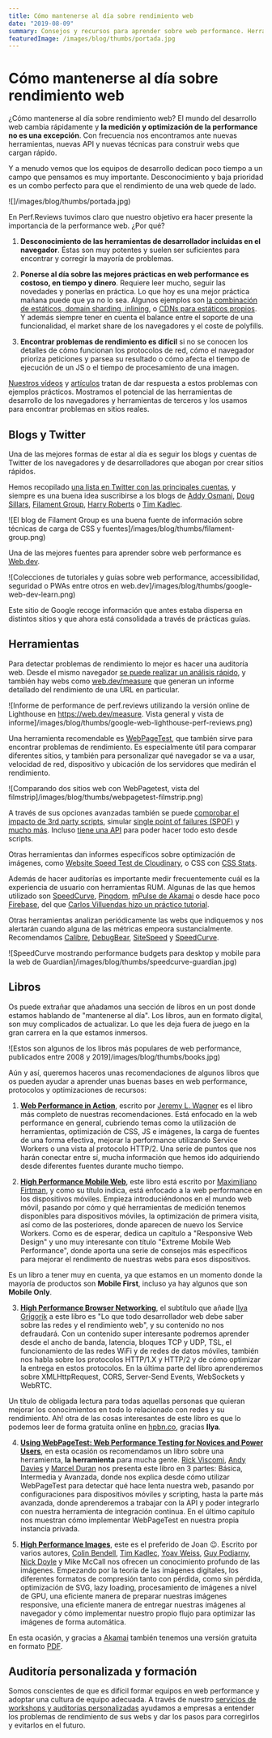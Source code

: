 ```yaml
---
title: Cómo mantenerse al día sobre rendimiento web
date: "2019-08-09"
summary: Consejos y recursos para aprender sobre web performance. Herramientas, sitios web y desarrolladores que escriben sobre técnicas y nuevas APIs para crear sitios que cargan rápido y consumen pocos datos.
featuredImage: /images/blog/thumbs/portada.jpg
---
```


# Cómo mantenerse al día sobre rendimiento web

¿Cómo mantenerse al día sobre rendimiento web? El mundo del desarrollo web cambia rápidamente y **la medición y optimización de la performance no es una excepción**. Con frecuencia nos encontramos ante nuevas herramientas, nuevas API y nuevas técnicas para construir webs que cargan rápido.

Y a menudo vemos que los equipos de desarrollo dedican poco tiempo a un campo que pensamos es muy importante. Desconocimiento y baja prioridad es un combo perfecto para que el rendimiento de una web quede de lado.

![]/images/blog/thumbs/portada.jpg)

En Perf.Reviews tuvimos claro que nuestro objetivo era hacer presente la importancia de la performance web. ¿Por qué?

1. **Desconocimiento de las herramientas de desarrollador incluidas en el navegador**. Éstas son muy potentes y suelen ser suficientes para encontrar y corregir la mayoría de problemas.

2. **Ponerse al día sobre las mejores prácticas en web performance es costoso, en tiempo y dinero**. Requiere leer mucho, seguir las novedades y ponerlas en práctica.
Lo que hoy es una mejor práctica mañana puede que ya no lo sea. Algunos ejemplos son [la combinación de estáticos, domain sharding, inlining](https://www.youtube.com/watch?v=yURLTwZ3ehk), o [CDNs para estáticos propios](https://csswizardry.com/2019/05/self-host-your-static-assets/). Y además siempre tener en cuenta el balance entre el soporte de una funcionalidad, el market share de los navegadores y el coste de polyfills.

3. **Encontrar problemas de rendimiento es difícil** si no se conocen los detalles de cómo funcionan los protocolos de red, cómo el navegador prioriza peticiones y parsea su resultado o cómo afecta el tiempo de ejecución de un JS o el tiempo de procesamiento de una imagen.

[Nuestros vídeos](https://www.youtube.com/channel/UCNoF5_1loBFvW2lZXPxp8ww) y [artículos](/) tratan de dar respuesta a estos problemas con ejemplos prácticos. Mostramos el potencial de las herramientas de desarrollo de los navegadores y herramientas de terceros y los usamos para encontrar problemas en sitios reales.

## Blogs y Twitter

Una de las mejores formas de estar al día es seguir los blogs y cuentas de Twitter de los navegadores y de desarrolladores que abogan por crear sitios rápidos.

Hemos recopilado [una lista en Twitter con las principales cuentas](https://twitter.com/jmperezperez/lists/web-perf), y siempre es una buena idea suscribirse a los blogs de [Addy Osmani](https://addyosmani.com/blog/), [Doug Sillars](https://dougsillars.com/blog/), [Filament Group](https://www.filamentgroup.com/lab/), [Harry Roberts](https://csswizardry.com/) o [Tim Kadlec](https://timkadlec.com/remembers/).

![El blog de Filament Group es una buena fuente de información sobre técnicas de carga de CSS y fuentes]/images/blog/thumbs/filament-group.png)

Una de las mejores fuentes para aprender sobre web performance es [Web.dev](https://web.dev/learn).

![Colecciones de tutoriales y guías sobre web performance, accessibilidad, seguridad o PWAs entre otros en web.dev]/images/blog/thumbs/google-web-dev-learn.png)

Este sitio de Google recoge información que antes estaba dispersa en distintos sitios y que ahora está consolidada a través de prácticas guías.

## Herramientas

Para detectar problemas de rendimiento lo mejor es hacer una auditoría web. Desde el mismo navegador [se puede realizar un análisis rápido](https://perf.reviews/tools/1.2-Interpretando-Lighthouse-Performance/), y también hay webs como [web.dev/measure](https://web.dev/measure) que generan un informe detallado del rendimiento de una URL en particular.

![Informe de performance de perf.reviews utilizando la versión online de Lighthouse en https://web.dev/measure. Vista general y vista de informe]/images/blog/thumbs/google-web-lighthouse-perf-reviews.png)

Una herramienta recomendable es [WebPageTest](https://webpagetest.org), que también sirve para encontrar problemas de rendimiento. Es especialmente útil para comparar diferentes sitios, y también para personalizar qué navegador se va a usar, velocidad de red, dispositivo y ubicación de los servidores que medirán el rendimiento.

![Comparando dos sitios web con WebPagetest, vista del filmstrip]/images/blog/thumbs/webpagetest-filmstrip.png)

A través de sus opciones avanzadas también se puede [comprobar el impacto de 3rd party scripts](https://andydavies.me/blog/2018/02/19/using-webpagetest-to-measure-the-impact-of-3rd-party-tags/), simular [single point of failures (SPOF)](http://blog.patrickmeenan.com/2011/10/testing-for-frontend-spof.html) y [mucho más](https://deanhume.com/ten-things-you-didnt-know-about-webpagetest-org/). Incluso [tiene una API](https://css-tricks.com/use-webpagetest-api/) para poder hacer todo esto desde scripts.

Otras herramientas dan informes específicos sobre optimización de imágenes, como [Website Speed Test de Cloudinary](https://webspeedtest.cloudinary.com/), o CSS con [CSS Stats](https://cssstats.com/).

Además de hacer auditorías es importante medir frecuentemente cuál es la experiencia de usuario con herramientas RUM. Algunas de las que hemos utilizado son [SpeedCurve](https://speedcurve.com/), [Pingdom](https://www.pingdom.com/product/performance-monitoring/), [mPulse de Akamai](https://www.akamai.com/uk/en/products/performance/mpulse-real-user-monitoring.jsp) o desde hace poco [Firebase](https://firebase.google.com/docs/perf-mon), del que [Carlos Villuendas hizo un práctico tutorial](https://www.youtube.com/watch?v=y2EeeWSfnRw).

Otras herramientas analizan periódicamente las webs que indiquemos y nos alertarán cuando alguna de las métricas empeora sustancialmente. Recomendamos [Calibre](https://calibreapp.com), [DebugBear](https://www.debugbear.com), [SiteSpeed](https://www.sitespeed.io/) y [SpeedCurve](https://speedcurve.com/).

![SpeedCurve mostrando performance budgets para desktop y mobile para la web de Guardian]/images/blog/thumbs/speedcurve-guardian.jpg)

## Libros

Os puede extrañar que añadamos una sección de libros en un post donde estamos hablando de "mantenerse al día".
Los libros, aun en formato digital, son muy complicados de actualizar. Lo que les deja fuera de juego en la gran carrera en la que estamos inmersos.

![Estos son algunos de los libros más populares de web performance, publicados entre 2008 y 2019]/images/blog/thumbs/books.jpg)

Aún y así, queremos haceros unas recomendaciones de algunos libros que os pueden ayudar a aprender unas buenas bases en web performance, protocolos y optimizaciones de recursos:

1. **[Web Performance in Action](https://www.manning.com/books/web-performance-in-action)**, escrito por [Jeremy L. Wagner](https://twitter.com/malchata) es el libro más completo de nuestras recomendaciones. Está enfocado en la web performance en general, cubriendo temas como la utilización de herramientas, optimización de CSS, JS e imágenes, la carga de fuentes de una forma efectiva, mejorar la performance utilizando Service Workers o una vista al protocolo HTTP/2. Una serie de puntos que nos harán conectar entre sí, mucha información que hemos ido adquiriendo desde diferentes fuentes durante mucho tiempo.

2. **[High Performance Mobile Web](https://www.amazon.com/High-Performance-Mobile-Web-Optimizing/dp/1491912553)**, este libro está escrito por [Maximiliano Firtman](https://twitter.com/firt), y como su título indica, está enfocado a la web performance en los dispositivos móviles. Empieza introduciéndonos en el mundo web móvil, pasando por cómo y qué herramientas de medición tenemos disponibles para dispositivos móviles, la optimización de primera visita, así como de las posteriores, donde aparecen de nuevo los Service Workers. Como es de esperar, dedica un capítulo a "Responsive Web Design" y uno muy interesante con título "Extreme Mobile Web Performance", donde aporta una serie de consejos más específicos para mejorar el rendimento de nuestras webs para esos dispositivos.

Es un libro a tener muy en cuenta, ya que estamos en un momento donde la mayoría de productos son **Mobile First**, incluso ya hay algunos que son **Mobile Only**.

3. **[High Performance Browser Networking](https://www.amazon.com/High-Performance-Browser-Networking-performance/dp/1449344763/ref=sr_1_1)**, el subtítulo que añade [Ilya Grigorik](https://twitter.com/igrigorik) a este libro es "Lo que todo desarrollador web debe saber sobre las redes y el rendimiento web", y su contenido no nos defraudará. Con un contenido super interesante podremos aprender desde el ancho de banda, latencia, bloques TCP y UDP, TSL, el funcionamiento de las redes WiFi y de redes de datos móviles, también nos habla sobre los protocolos HTTP/1.X y HTTP/2 y de cómo optimizar la entrega en estos protocolos. En la última parte del libro aprenderemos sobre XMLHttpRequest, CORS, Server-Send Events, WebSockets y WebRTC.

Un título de obligada lectura para todas aquellas personas que quieran mejorar los conocimientos en todo lo relacionado con redes y su rendimiento. Ah! otra de las cosas interesantes de este libro es que lo podemos leer de forma gratuita online en [hpbn.co](https://hpbn.co), gracias **Ilya**.

4. **[Using WebPageTest: Web Performance Testing for Novices and Power Users](https://www.amazon.com/Using-WebPageTest-Performance-Testing-Novices/dp/1491902590)**, en esta ocasión os recomendamos un libro sobre una herramienta, **la herramienta** para mucha gente. [Rick Viscomi](https://twitter.com/rick_viscomi), [Andy Davies](https://twitter.com/andydavies) y [Marcel Duran](https://twitter.com/marcelduran) nos presenta este libro en 3 partes: Básica, Intermedia y Avanzada, donde nos explica desde cómo utilizar WebPageTest para detectar qué hace lenta nuestra web, pasando por configuraciones para dispositivos móviles y scripting, hasta la parte más avanzada, donde aprenderemos a trabajar con la API y poder integrarlo con nuestra herramienta de integración continua. En el último capítulo nos muestran cómo implementar WebPageTest en nuestra propia instancia privada.

5. **[High Performance Images](https://www.amazon.com/High-Performance-Images-Shrink-Deliver-ebook/dp/B01MG9CFXG)**, este es el preferido de Joan 😉. Escrito por varios autores, [Colin Bendell](https://twitter.com/colinbendell), [Tim Kadlec](https://twitter.com/tkadlec), [Yoav Weiss](https://twitter.com/yoavweiss), [Guy Podjarny](https://twitter.com/guypod), [Nick Doyle](https://twitter.com/njdoyle) y Mike McCall nos ofrecen un conocimiento profundo de las imágenes. Empezando por la teoría de las imágenes digitales, los diferentes formatos de compresión tanto con pérdida, como sin pérdida, optimización de SVG, lazy loading, procesamiento de imágenes a nivel de GPU, una eficiente manera de preparar nuestras imágenes responsive, una eficiente manera de entregar nuestras imágenes al navegador y cómo implementar nuestro propio flujo para optimizar las imágenes de forma automática.

En esta ocasión, y gracias a [Akamai](https://www.akamai.com/es/es/) también tenemos una versión gratuita en formato [PDF](https://content.akamai.com/pg6293-high-performance-images-ebook.html).

## Auditoría personalizada y formación

Somos conscientes de que es difícil formar equipos en web performance y adoptar una cultura de equipo adecuada. A través de nuestro [servicios de workshops y auditorías personalizadas](https://perf.reviews/servicios/) ayudamos a empresas a entender los problemas de rendimiento de sus webs y dar los pasos para corregirlos y evitarlos en el futuro.
